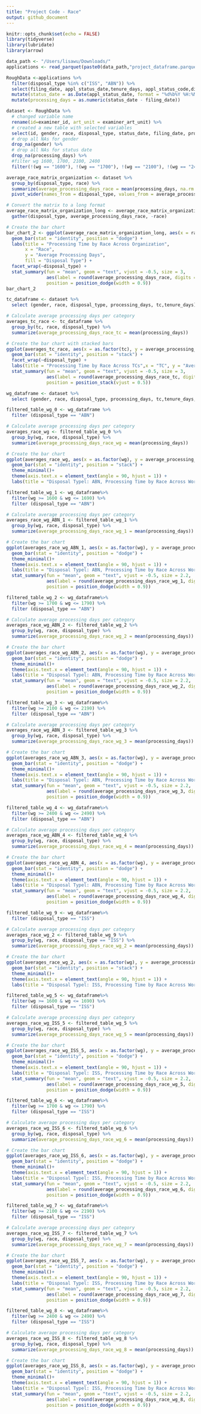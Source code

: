 ```yaml
---
title: "Project Code - Race"
output: github_document
---
```


```r
knitr::opts_chunk$set(echo = FALSE)
library(tidyverse)
library(lubridate)
library(arrow)
```

```r
data_path <- "/Users/lisawu/Downloads/"
applications <- read_parquet(paste0(data_path,"project_dataframe.parquet"))
```

```r
RoughData <-applications %>%
  filter(disposal_type %in% c("ISS", "ABN")) %>%
  select(filing_date, appl_status_date,tenure_days, appl_status_code,disposal_type,gender, race, wg, examiner_art_unit, examiner_id, tc) %>%
  mutate(status_date = as.Date(appl_status_date, format = "%d%b%Y %H:%M:%S")) %>%
  mutate(processing_days = as.numeric(status_date - filing_date))
```

```r
dataset <- RoughData %>%
  # changed variable name 
  rename(id=examiner_id, art_unit = examiner_art_unit) %>%
  # created a new table with selected variables
  select(id, gender, race, disposal_type, status_date, filing_date, processing_days, tc, wg, art_unit, tenure_days ) %>%
  # drop all NAs for gender
  drop_na(gender) %>%
  # drop all NAs for status date
  drop_na(processing_days) %>%
  #filter wg 1600, 1700, 2100, 2400
  filter(!(wg == "1600"), !(wg == "1700"), !(wg == "2100"), !(wg == "2400"))
```

```r
average_race_matrix_organization <- dataset %>%
  group_by(disposal_type, race) %>%
  summarize(average_processing_days_race = mean(processing_days, na.rm = TRUE)) %>%
  pivot_wider(names_from = disposal_type, values_from = average_processing_days_race)

# Convert the matrix to a long format
average_race_matrix_organization_long <- average_race_matrix_organization %>%
  gather(disposal_type, average_processing_days_race, -race)

# Create the bar chart
bar_chart_2 <- ggplot(average_race_matrix_organization_long, aes(x = race, y = average_processing_days_race, fill = disposal_type)) +
  geom_bar(stat = "identity", position = "dodge") +
  labs(title = "Processing Time by Race Across Organization",
       x = "Race",
       y = "Average Processing Days",
       fill = "Disposal Type") +
  facet_wrap(~disposal_type) +
  stat_summary(fun = "mean", geom = "text", vjust = -0.5, size = 3, 
               aes(label = round(average_processing_days_race, digits = 1)), 
               position = position_dodge(width = 0.9))
bar_chart_2
```

```r
tc_dataframe <- dataset %>%
  select (gender, race, disposal_type, processing_days, tc,tenure_days)
```


```r
# Calculate average processing days per category
averages_tc_race <- tc_dataframe %>%
  group_by(tc, race, disposal_type) %>%
  summarize(average_processing_days_race_tc = mean(processing_days))

# Create the bar chart with stacked bars
ggplot(averages_tc_race, aes(x = as.factor(tc), y = average_processing_days_race_tc, fill = race)) +
  geom_bar(stat = "identity", position = "stack") +
  facet_wrap(~disposal_type) +
  labs(title = "Processing Time by Race Across TCs",x = "TC", y = "Average Processing Days", fill = "Race") +
  stat_summary(fun = "mean", geom = "text", vjust = -0.5, size = 3, 
               aes(label = round(average_processing_days_race_tc, digits = 1)), 
               position = position_stack(vjust = 0.5))

```


```r
wg_dataframe <- dataset %>%
  select (gender, race, disposal_type, processing_days, tc,tenure_days,wg)
```


```r
filtered_table_wg_0 <- wg_dataframe %>%
  filter (disposal_type == "ABN") 

# Calculate average processing days per category
averages_race_wg <- filtered_table_wg_0 %>%
  group_by(wg, race, disposal_type) %>%
  summarize(average_processing_days_race_wg = mean(processing_days))

# Create the bar chart
ggplot(averages_race_wg, aes(x = as.factor(wg), y = average_processing_days_race_wg, fill = race)) +
  geom_bar(stat = "identity", position = "stack") +
  theme_minimal()+
  theme(axis.text.x = element_text(angle = 90, hjust = 1)) +
  labs(title = "Disposal Typel: ABN, Processing Time by Race Across Workgroups", x = "Workgroup", y = "Average Processing Days", fill = "Race") 
```
```r
filtered_table_wg_1 <- wg_dataframe%>%
  filter(wg >= 1600 & wg <= 1690) %>%
  filter (disposal_type == "ABN")

# Calculate average processing days per category
averages_race_wg_ABN_1 <- filtered_table_wg_1 %>%
  group_by(wg, race, disposal_type) %>%
  summarize(average_processing_days_race_wg_1 = mean(processing_days))

# Create the bar chart
ggplot(averages_race_wg_ABN_1, aes(x = as.factor(wg), y = average_processing_days_race_wg_1, fill = race)) +
  geom_bar(stat = "identity", position = "dodge") +
  theme_minimal()+
  theme(axis.text.x = element_text(angle = 90, hjust = 1)) +
  labs(title = "Disposal Typel: ABN, Processing Time by Race Across Workgroup 1600", x = "Workgroup", y = "Average Processing Days", fill = "Race") +
  stat_summary(fun = "mean", geom = "text", vjust = -0.5, size = 2.2, 
               aes(label = round(average_processing_days_race_wg_1, digits = 0)), 
               position = position_dodge(width = 0.9))
```
```r
filtered_table_wg_2 <- wg_dataframe%>%
  filter(wg >= 1700 & wg <= 1790) %>%
  filter (disposal_type == "ABN")

# Calculate average processing days per category
averages_race_wg_ABN_2 <- filtered_table_wg_2 %>%
  group_by(wg, race, disposal_type) %>%
  summarize(average_processing_days_race_wg_2 = mean(processing_days))

# Create the bar chart
ggplot(averages_race_wg_ABN_2, aes(x = as.factor(wg), y = average_processing_days_race_wg_2, fill = race)) +
  geom_bar(stat = "identity", position = "dodge") +
  theme_minimal()+
  theme(axis.text.x = element_text(angle = 90, hjust = 1)) +
  labs(title = "Disposal Typel: ABN, Processing Time by Race Across Workgroup 1700", x = "Workgroup", y = "Average Processing Days", fill = "Race") +
  stat_summary(fun = "mean", geom = "text", vjust = -0.5, size = 2.2, 
               aes(label = round(average_processing_days_race_wg_2, digits = 0)), 
               position = position_dodge(width = 0.9))
```

```r
filtered_table_wg_3 <- wg_dataframe%>%
  filter(wg >= 2100 & wg <= 2190) %>%
  filter (disposal_type == "ABN")

# Calculate average processing days per category
averages_race_wg_ABN_3 <- filtered_table_wg_3 %>%
  group_by(wg, race, disposal_type) %>%
  summarize(average_processing_days_race_wg_3 = mean(processing_days))

# Create the bar chart
ggplot(averages_race_wg_ABN_3, aes(x = as.factor(wg), y = average_processing_days_race_wg_3, fill = race)) +
  geom_bar(stat = "identity", position = "dodge") +
  theme_minimal()+
  theme(axis.text.x = element_text(angle = 90, hjust = 1)) +
  labs(title = "Disposal Typel: ABN, Processing Time by Race Across Workgroup 2100", x = "Workgroup", y = "Average Processing Days", fill = "Race") +
  stat_summary(fun = "mean", geom = "text", vjust = -0.5, size = 2.2, 
               aes(label = round(average_processing_days_race_wg_3, digits = 0)), 
               position = position_dodge(width = 0.9))
```

```r
filtered_table_wg_4 <- wg_dataframe%>%
  filter(wg >= 2400 & wg <= 2490) %>%
  filter (disposal_type == "ABN")

# Calculate average processing days per category
averages_race_wg_ABN_4 <- filtered_table_wg_4 %>%
  group_by(wg, race, disposal_type) %>%
  summarize(average_processing_days_race_wg_4 = mean(processing_days))

# Create the bar chart
ggplot(averages_race_wg_ABN_4, aes(x = as.factor(wg), y = average_processing_days_race_wg_4, fill = race)) +
  geom_bar(stat = "identity", position = "dodge") +
  theme_minimal()+
  theme(axis.text.x = element_text(angle = 90, hjust = 1)) +
  labs(title = "Disposal Typel: ABN, Processing Time by Race Across Workgroup 2400", x = "Workgroup", y = "Average Processing Days", fill = "Race") +
  stat_summary(fun = "mean", geom = "text", vjust = -0.5, size = 2.2, 
               aes(label = round(average_processing_days_race_wg_4, digits = 0)), 
               position = position_dodge(width = 0.9))
```



```r
filtered_table_wg_9 <- wg_dataframe%>%
  filter (disposal_type == "ISS")

# Calculate average processing days per category
averages_race_wg_2 <- filtered_table_wg_9 %>%
  group_by(wg, race, disposal_type == "ISS") %>%
  summarize(average_processing_days_race_wg_2 = mean(processing_days))

# Create the bar chart
ggplot(averages_race_wg_2, aes(x = as.factor(wg), y = average_processing_days_race_wg_2, fill = race)) +
  geom_bar(stat = "identity", position = "stack") +
  theme_minimal()+
  theme(axis.text.x = element_text(angle = 90, hjust = 1)) +
  labs(title = "Disposal Typel: ISS, Processing Time by Race Across Workgroups", x = "Workgroup", y = "Average Processing Days", fill = "Race") 
```

```r
filtered_table_wg_5 <- wg_dataframe%>%
  filter(wg >= 1600 & wg <= 1690) %>%
  filter (disposal_type == "ISS")

# Calculate average processing days per category
averages_race_wg_ISS_5 <- filtered_table_wg_5 %>%
  group_by(wg, race, disposal_type) %>%
  summarize(average_processing_days_race_wg_5 = mean(processing_days))

# Create the bar chart
ggplot(averages_race_wg_ISS_5, aes(x = as.factor(wg), y = average_processing_days_race_wg_5, fill = race)) +
  geom_bar(stat = "identity", position = "dodge") +
  theme_minimal()+
  theme(axis.text.x = element_text(angle = 90, hjust = 1)) +
  labs(title = "Disposal Typel: ISS, Processing Time by Race Across Workgroup 1600", x = "Workgroup", y = "Average Processing Days", fill = "Race") +
  stat_summary(fun = "mean", geom = "text", vjust = -0.5, size = 2.2, 
               aes(label = round(average_processing_days_race_wg_5, digits = 0)), 
               position = position_dodge(width = 0.9))
```


```r
filtered_table_wg_6 <- wg_dataframe%>%
  filter(wg >= 1700 & wg <= 1790) %>%
  filter (disposal_type == "ISS")

# Calculate average processing days per category
averages_race_wg_ISS_6 <- filtered_table_wg_6 %>%
  group_by(wg, race, disposal_type) %>%
  summarize(average_processing_days_race_wg_6 = mean(processing_days))

# Create the bar chart
ggplot(averages_race_wg_ISS_6, aes(x = as.factor(wg), y = average_processing_days_race_wg_6, fill = race)) +
  geom_bar(stat = "identity", position = "dodge") +
  theme_minimal()+
  theme(axis.text.x = element_text(angle = 90, hjust = 1)) +
  labs(title = "Disposal Typel: ISS, Processing Time by Race Across Workgroup 1700", x = "Workgroup", y = "Average Processing Days", fill = "Race") +
  stat_summary(fun = "mean", geom = "text", vjust = -0.5, size = 2.2, 
               aes(label = round(average_processing_days_race_wg_6, digits = 0)), 
               position = position_dodge(width = 0.9))
```

```r
filtered_table_wg_7 <- wg_dataframe%>%
  filter(wg >= 2100 & wg <= 2190) %>%
  filter (disposal_type == "ISS")

# Calculate average processing days per category
averages_race_wg_ISS_7 <- filtered_table_wg_7 %>%
  group_by(wg, race, disposal_type) %>%
  summarize(average_processing_days_race_wg_7 = mean(processing_days))

# Create the bar chart
ggplot(averages_race_wg_ISS_7, aes(x = as.factor(wg), y = average_processing_days_race_wg_7, fill = race)) +
  geom_bar(stat = "identity", position = "dodge") +
  theme_minimal()+
  theme(axis.text.x = element_text(angle = 90, hjust = 1)) +
  labs(title = "Disposal Typel: ISS, Processing Time by Race Across Workgroup 2100", x = "Workgroup", y = "Average Processing Days", fill = "Race") +
  stat_summary(fun = "mean", geom = "text", vjust = -0.5, size = 2.2, 
               aes(label = round(average_processing_days_race_wg_7, digits = 0)), 
               position = position_dodge(width = 0.9))
```

```r
filtered_table_wg_8 <- wg_dataframe%>%
  filter(wg >= 2400 & wg <= 2490) %>%
  filter (disposal_type == "ISS")

# Calculate average processing days per category
averages_race_wg_ISS_8 <- filtered_table_wg_8 %>%
  group_by(wg, race, disposal_type) %>%
  summarize(average_processing_days_race_wg_8 = mean(processing_days))

# Create the bar chart
ggplot(averages_race_wg_ISS_8, aes(x = as.factor(wg), y = average_processing_days_race_wg_8, fill = race)) +
  geom_bar(stat = "identity", position = "dodge") +
  theme_minimal()+
  theme(axis.text.x = element_text(angle = 90, hjust = 1)) +
  labs(title = "Disposal Typel: ISS, Processing Time by Race Across Workgroup 2400", x = "Workgroup", y = "Average Processing Days", fill = "Race") +
  stat_summary(fun = "mean", geom = "text", vjust = -0.5, size = 2.2, 
               aes(label = round(average_processing_days_race_wg_8, digits = 0)), 
               position = position_dodge(width = 0.9))
```